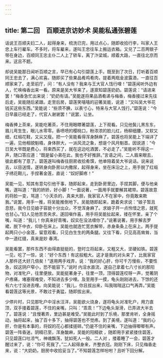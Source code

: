 ```yaml
---
---
---
```

title: 第二回　百顺进京访妙术 吴能私通张碧莲
---



话说王百顺夫妇二人，起得身来，梳洗已完，用过点心，随即收拾行李，叫家人王忠上车行雇车。不多时，将车雇来，遂叫王忠往车上搬运衣箱。又兑了二百两银子带在身边，百顺同王忠主仆二人上了轿车，离了汴梁城，顺着大路，一直往北京而来。这且不题。

却说吴能那日闻听百顺之言，早已有心勾引碧莲上手。既至到了次日，打听着百顺同王忠去了，满心欢喜。随即买了些果品肴鸡肴肉，提着两瓶金波露酒，一直往百顺家来了。走至前厅，问：“有人没有？我来与王大官人饯行哩！”碧莲闻听外边有人，忙唤梅香出来一看。原来是吴大爷来了，遂禀知碧莲奶奶。碧莲说：“请进来罢！”梅香急忙出来说：“奶奶有请。”吴能遂将果品酒肴递与梅香，梅香接过来先往后走，吴能随后紧跟。走至后房，碧莲笑嘻嘻的迎著吴能，说道：“又叫吴大爷花钱买这些东西。”吴能说：“些须不腆，以表寸心，特来与大官人饯行。”碧莲说：“今日早晨已经走了，代官人谢谢罢！”说罢，让坐。

梅香捧上茶来，吴能吃著茶，不住用眼瞟著碧莲，上下观看。只见他鬓儿黑东东，眉儿弯生生，眼儿水零零。香喷喷的樱桃口，粉浓浓的脸儿红，杨柳细腰，又软又细，红缎花鞋，又尖又瘦。把一个吴能看得浑身酥麻了。碧莲也将吴能上下端详了一遍，见他相貌魁梧，身体胖大，一派风流之象，想是个风月魁首。因说道：“今日吴大爷既是费心，将束西买了，就在这边吃酒罢，不必走了。”吴能听不得这一声，随口答应道：“既是留小弟在此，我也不好推辞。”言语之间，二人眉来眼去，彼此都有了意了。碧莲遂叫梅香往厨房收拾肴馔，他单陪着吴大爷说话。说来说去，以目送情，遂转身向卧房以内撒尿，起得身来，坐在床沿之上，用手脱了红缎子绣花鞋儿，手捏著金莲，直说：“奴好脚疼！”

吴能一见，知其有意勾引他干事，随即起来，走到卧房里边，手捏其脚，便与他亲嘴，遂叫道：“我的娇娇，好小脚！”一面说著，一面用手就要解其裙带。碧莲故意的将脸一变，骂道：“小天杀的，真来大胆，我家官人不在家中，你竟敢来欺我。”说罢，用手一推，将吴能推倒地下。吴能随即起来，跪着央求说：“娘子暂且息怒，我今日见娘子容貌十分出众，不觉浑身麻了。求娘子开一点怜惜之恩，就死也甘心。”妇人见他苦苦央求，遂回嗔作喜，用手将吴能扯起来，搂在怀里，亲了个嘴，叫道：“我儿！你真来好乖嘴，奴实在没法缠你了。”说著说著，用手解去罗裙，脱下中衣，仰卧在床上。吴能也就连忙宽衣解带，赤身条条上在床上。两手提起两只小小金莲，留意观看，只见白生生的两条腿。又往下看，只见高高耸耸，当中一道红缝，真来是妙 春湾。

吴能看罢，那件东西不由得直挺挺的，登时立将起来，又粗又大，坚硬如铁。碧莲一见，吃了一惊，说：“好个东西！有这般粗大。这才是我的对头来了，比我家官人那件还大好几倍矣！”遂用两手戏弄，说：“我的好心肝，你可千万慢些，不要性急，奴这阴户窄小，恐不能容下。”说时 内淫水直流，遂自己拿着七八寸长的那阳物，对准牝户，往里便放。吴能挺著身子，往里一顶，顶得碧莲哎呀一声，觉著阴户疼痛，堵塞得难受，不知进去多少哩。及至用手一摸，龟头刚刚进去，下馀的还有六七寸没进去哩。向吴能说：“我儿，你且拔出来，叫我喘喘这口气再弄。”吴能看碧莲这等光景，不敢过于勇猛，随即拔出来。

少停片时，只见那牝户中淫水汪洋，吴能欲火烧身，遂将龟头对准牝户，用力直顶，双手搂着碧莲，不住的亲嘴，只叫：“乖乖！”下边龟头渐滑，已弄进大半去了。碧莲说：“且慢著弄，里边甚是难受。”吴能此时到了乐境，那里肯听，全身摇动，抽将起来，抽了百十多下，抽得碧莲也不觉疼。到了美境，遂叫道：“我的心肝，你是有本事的，将奴的花心都揉搓碎。”仍是不住的亲嘴，下边抽得唧唧有声。碧莲一阵昏迷，阴精已至，浑身酸麻，吴能的阳精欲 ，随即用手紧紧搂住碧莲，只见碧莲口吐凉气，神魂飘荡，犹如死人一般。二人对 ，搂着睡了一会，碧莲才醒过来了，说：“你可 死我了。”二人起得身来，齐整衣冠。刚刚下床，只见梅香走来，说：“大奶奶，厨房中收拾妥当了。”不知碧莲怎样吩咐？且听下回分解。